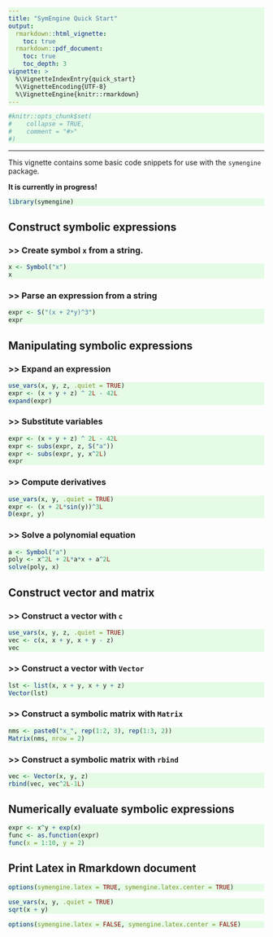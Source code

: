 ```yaml
---
title: "SymEngine Quick Start"
output:
  rmarkdown::html_vignette:
    toc: true
  rmarkdown::pdf_document:
    toc: true
    toc_depth: 3
vignette: >
  %\VignetteIndexEntry{quick_start}
  %\VignetteEncoding{UTF-8}
  %\VignetteEngine{knitr::rmarkdown}
---
```


<!-- Custom styles -->
<style>
pre.sourceCode, code.sourceCode {
  background-color: #e5fbe6;
}
h3:before {
  content: ">> ";
}
body {
  margin-left: 0px;
}
</style>

```r
#knitr::opts_chunk$set(
#    collapse = TRUE,
#    comment = "#>"
#)
```

----------------

This vignette contains some basic code snippets for use with the
`symengine` package.

**It is currently in progress!**

```r
library(symengine)
```

## Construct symbolic expressions

### Create symbol `x` from a string. 

```r
x <- Symbol("x")
x
```

### Parse an expression from a string 

```r
expr <- S("(x + 2*y)^3")
expr
```

## Manipulating symbolic expressions

### Expand an expression

```r
use_vars(x, y, z, .quiet = TRUE)
expr <- (x + y + z) ^ 2L - 42L
expand(expr)
```

### Substitute variables

```r
expr <- (x + y + z) ^ 2L - 42L
expr <- subs(expr, z, S("a"))
expr <- subs(expr, y, x^2L)
expr
```

### Compute derivatives

```r
use_vars(x, y, .quiet = TRUE)
expr <- (x + 2L*sin(y))^3L
D(expr, y)
```

### Solve a polynomial equation

```r
a <- Symbol("a")
poly <- x^2L + 2L*a*x + a^2L
solve(poly, x)
```

## Construct vector and matrix

### Construct a vector with `c`

```r
use_vars(x, y, z, .quiet = TRUE)
vec <- c(x, x + y, x + y - z)
vec
```

### Construct a vector with `Vector`

```r
lst <- list(x, x + y, x + y + z)
Vector(lst)
```

### Construct a symbolic matrix with `Matrix`

```r
nms <- paste0("x_", rep(1:2, 3), rep(1:3, 2))
Matrix(nms, nrow = 2)
```

### Construct a symbolic matrix with `rbind`

```r
vec <- Vector(x, y, z)
rbind(vec, vec^2L-1L)
```

## Numerically evaluate symbolic expressions

```r
expr <- x^y + exp(x)
func <- as.function(expr)
func(x = 1:10, y = 2)
```

## Print Latex in Rmarkdown document

```r
options(symengine.latex = TRUE, symengine.latex.center = TRUE)
```

```r
use_vars(x, y, .quiet = TRUE)
sqrt(x + y)
```

```r
options(symengine.latex = FALSE, symengine.latex.center = FALSE)
```
